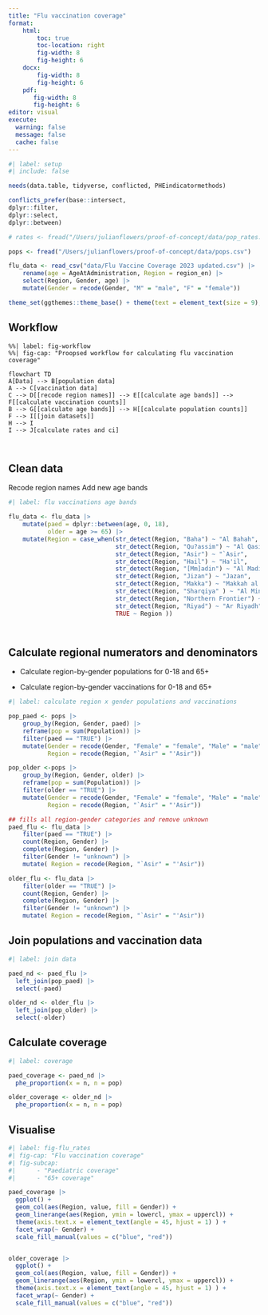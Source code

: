 ```yaml
---
title: "Flu vaccination coverage"
format: 
    html:
        toc: true
        toc-location: right
        fig-width: 8
        fig-height: 6
    docx: 
        fig-width: 8
        fig-height: 6
    pdf: 
       fig-width: 8
       fig-height: 6
editor: visual
execute: 
  warning: false
  message: false
  cache: false
---
```


```r
#| label: setup
#| include: false

needs(data.table, tidyverse, conflicted, PHEindicatormethods)

conflicts_prefer(base::intersect, 
dplyr::filter, 
dplyr::select, 
dplyr::between)

# rates <- fread("/Users/julianflowers/proof-of-concept/data/pop_rates.csv")

pops <- fread("/Users/julianflowers/proof-of-concept/data/pops.csv")

flu_data <- read_csv("data/Flu Vaccine Coverage 2023 updated.csv") |>
    rename(age = AgeAtAdministration, Region = region_en) |>
    select(Region, Gender, age) |>
    mutate(Gender = recode(Gender, "M" = "male", "F" = "female"))

theme_set(ggthemes::theme_base() + theme(text = element_text(size = 9), panel.background = element_blank()))

```

## Workflow

```mermaid
%%| label: fig-workflow
%%| fig-cap: "Proopsed workflow for calculating flu vaccination coverage"

flowchart TD
A[Data] --> B[population data]
A --> C[vaccination data]
C --> D[[recode region names]] --> E[[calculate age bands]] --> F[[calculate vaccination counts]]
B --> G[[calculate age bands]] --> H[[calculate population counts]]
F --> I[[join datasets]]
H --> I
I --> J[calculate rates and ci]



```

## Clean data

Recode region names Add new age bands

```r
#| label: flu vaccinations age bands

flu_data <- flu_data |>
    mutate(paed = dplyr::between(age, 0, 18), 
           older = age >= 65) |>
    mutate(Region = case_when(str_detect(Region, "Baha") ~ "Al Bahah", 
                              str_detect(Region, "Qu?assim") ~ "Al Qasim",
                              str_detect(Region, "Asir") ~ "`Asir",
                              str_detect(Region, "Hail") ~ "Ha'il",
                              str_detect(Region, "[Mm]adin") ~ "Al Madinah al Munawwarah",
                              str_detect(Region, "Jizan") ~ "Jazan",
                              str_detect(Region, "Makka") ~ "Makkah al Mukarramah",
                              str_detect(Region, "Sharqiya" ) ~ "Al Mintaqah ash Sharqiyah",
                              str_detect(Region, "Northern Frontier") ~ "Al Hudud ash Shamaliyah",
                              str_detect(Region, "Riyad") ~ "Ar Riyadh",
                              TRUE ~ Region ))




```

## Calculate regional numerators and denominators

-   Calculate region-by-gender populations for 0-18 and 65+

-   Calculate region-by-gender vaccinations for 0-18 and 65+

```r
#| label: calculate region x gender populations and vaccinations

pop_paed <- pops |>
    group_by(Region, Gender, paed) |>
    reframe(pop = sum(Population)) |>
    filter(paed == "TRUE") |>
    mutate(Gender = recode(Gender, "Female" = "female", "Male" = "male"), 
           Region = recode(Region, "`Asir" = "'Asir"))

pop_older <-pops |>
    group_by(Region, Gender, older) |>
    reframe(pop = sum(Population)) |>
    filter(older == "TRUE") |>
    mutate(Gender = recode(Gender, "Female" = "female", "Male" = "male"), 
           Region = recode(Region, "`Asir" = "'Asir"))

## fills all region-gender categories and remove unknown
paed_flu <- flu_data |>
    filter(paed == "TRUE") |>
    count(Region, Gender) |>
    complete(Region, Gender) |>
    filter(Gender != "unknown") |>
    mutate( Region = recode(Region, "`Asir" = "'Asir"))

older_flu <- flu_data |>
    filter(older == "TRUE") |>
    count(Region, Gender) |>
    complete(Region, Gender) |>
    filter(Gender != "unknown") |>
    mutate( Region = recode(Region, "`Asir" = "'Asir"))


```

## Join populations and vaccination data

```r
#| label: join data

paed_nd <- paed_flu |>
  left_join(pop_paed) |>
  select(-paed)

older_nd <- older_flu |>
  left_join(pop_older) |>
  select(-older)
```

## Calculate coverage

```r
#| label: coverage

paed_coverage <- paed_nd |>
  phe_proportion(x = n, n = pop)

older_coverage <- older_nd |>
  phe_proportion(x = n, n = pop)


```

## Visualise

```r
#| label: fig-flu_rates
#| fig-cap: "Flu vaccination coverage"
#| fig-subcap: 
#|      - "Paediatric coverage"
#|      - "65+ coverage"

paed_coverage |>
  ggplot() +
  geom_col(aes(Region, value, fill = Gender)) +
  geom_linerange(aes(Region, ymin = lowercl, ymax = uppercl)) +
  theme(axis.text.x = element_text(angle = 45, hjust = 1) ) +
  facet_wrap(~ Gender) +
  scale_fill_manual(values = c("blue", "red"))


older_coverage |>
  ggplot() +
  geom_col(aes(Region, value, fill = Gender)) +
  geom_linerange(aes(Region, ymin = lowercl, ymax = uppercl)) +
  theme(axis.text.x = element_text(angle = 45, hjust = 1) ) +
  facet_wrap(~ Gender) +
  scale_fill_manual(values = c("blue", "red")) 




```
